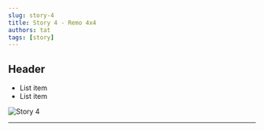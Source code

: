 ```yaml
---
slug: story-4
title: Story 4 - Remo 4x4
authors: tat
tags: [story]
---
```


## Header
* List item
* List item

![Story 4](./story-4-2.jpg)

<!--truncate-->



_________________________________________________

<LinksSocial/>
<LinksTelegram/>

<AndroidStore/>
<AppleStore/>